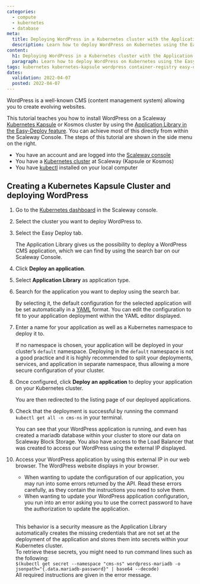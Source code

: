 ```yaml
---
categories:
  - compute
  - kubernetes
  - database
meta:
  title: Deploying WordPress in a Kubernetes cluster with the Application Library
  description: Learn how to deploy WordPress on Kubernetes using the Easy Deploy feature in a few clicks
content:
  h1: Deploying WordPress in a Kubernetes cluster with the Application Library
  paragraph: Learn how to deploy WordPress on Kubernetes using the Easy Deploy feature in a few clicks
tags: kubernetes kubernetes-kapsule wordpress container-registry easy-deploy deploy containerized-application docker
dates:
  validation: 2022-04-07
  posted: 2022-04-07
---
```


WordPress is a well-known CMS (content management system) allowing you to create evolving websites.

This tutorial teaches you how to install WordPress on a Scaleway [Kubernetes Kapsule](https://www.scaleway.com/en/docs/compute/kubernetes/quickstart/) or Kosmos cluster by using the [Application Library in the Easy-Deploy feature](https://www.scaleway.com/en/docs/compute/kubernetes/how-to/enable-easy-deploy/). 
You can achieve most of this directly from within the Scaleway Console. The steps of this tutorial are shown in the side menu on the right.

<Message type="requirement">

  - You have an account and are logged into the [Scaleway console](https://console.scaleway.com)
  - You have a [Kubernetes cluster](https://www.scaleway.com/en/docs/compute/kubernetes/how-to/create-cluster/) at Scaleway (Kapsule or Kosmos)
  - You have [kubectl](https://www.scaleway.com/en/docs/compute/kubernetes/how-to/connect-cluster-kubectl) installed on your local computer

</Message>

## Creating a Kubernetes Kapsule Cluster and deploying WordPress

1. Go to the [Kubernetes dashboard](https://console.scaleway.com/kapsule/clusters) in the Scaleway console.
2. Select the cluster you want to deploy WordPress to.
3. Select the Easy Deploy tab.

    <Lightbox src="scaleway-kubernetes-easy-deploy.webp" alt="" />

    The Application Library gives us the possibility to deploy a WordPress CMS application, which we can find by using the search bar on our Scaleway Console.

4. Click **Deploy an application**.
5. Select **Application Library** as application type.

    <Lightbox src="scaleway-kubernetes-deploy-app.webp" alt="" />

6. Search for the application you want to deploy using the search bar.

    <Lightbox scr="scaleway-kubernetes-wordpress-app.webp" alt="" />

    By selecting it, the default configuration for the selected application will be set automatically in a [YAML](https://yaml.org) format.
    You can edit the configuration to fit to your application deployment within the YAML editor displayed.

    <Lightbox src="scaleway-kubernetes-yaml-editor.webp" alt="" />

7. Enter a name for your application as well as a Kubernetes namespace to deploy it to.

    <Message type="important">

    If no namespace is chosen, your application will be deployed in your cluster’s `default` namespace. Deploying in the `default` namespace is not a good practice and it is highly recommended to split your deployments, services, and application in separate namespace, thus allowing a more secure configuration of your cluster.

    </Message>

8. Once configured, click **Deploy an application** to deploy your application on your Kubernetes cluster.

    <Lightbox src="scaleway-kubernetes-deploy-app-summary.webp" alt="" />

    You are then redirected to the listing page of our deployed applications.

    <Lightbox src="scaleway-kubernetes-deployed-apps-list.webp" alt="" />

9. Check that the deployment is successful by running the command `kubectl get all -n cms-ns` in your terminal.

    <Lightbox src="scaleway-kubernetes-kubectl-all.webp" alt="" />

    You can see that your WordPress application is running, and even has created a mariadb database within your cluster to store our data on Scaleway Block Storage.
    You also have access to the Load Balancer that was created to access our WordPress using the external IP displayed.

10. Access your WordPress application by using this external IP in our web browser. The WordPress website displays in your browser.

    <Lightbox src="scaleway-kubernetes-wordpress.webp" alt="" />

    <Message type="note">

    * When wanting to update the configuration of our application, you may run into some errors returned by the API. Read these errors carefully, as they contain the instructions you need to solve them.<br />
    * When wanting to update your WordPress application configuration, you run into an error asking you to use the correct password to have the authorization to update the application.<br /><br /> 

    This behavior is a security measure as the Application Library automatically creates the missing credentials that are not set at the deployment of the application and stores them into secrets within your Kubernetes cluster.<br />
    To retrieve these secrets, you might need to run command lines such as the following:<br />
    `$(kubectl get secret --namespace "cms-ns" wordpress-mariadb -o jsonpath="{.data.mariadb-password}" | base64 --decode)`<br /> 
    All required instructions are given in the error message.

    </Message>

